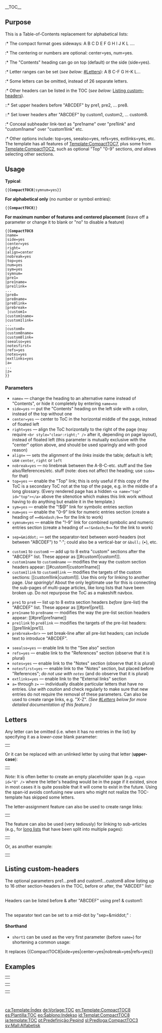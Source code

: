 <!--
     PLEASE ADD CATEGORIES AND INTERWIKIS AT THE BOTTOM OF THIS PAGE
-->
{{Intricate template}}
__TOC__
==Purpose==
This is a Table-of-Contents replacement for alphabetical lists:
:* The compact format goes sideways: A B C D E F G H I J K L ....
:* The centering or numbers are optional: center=yes, num=yes.
:* The "Contents" heading can go on top (default) or the side (side=yes).
:* Letter ranges can be set (''see below:'' [[#Letters]]): A B C-F G H-K L...
:* Some letters can be omitted, instead of 26 separate letters.
:* Other headers can be listed in the TOC (''see below:'' [[#Listing custom-headers|Listing custom-headers]]).
::* Set upper headers before "ABCDEF" by pre1, pre2, ... pre8.
::* Set lower headers after "ABCDEF" by custom1, custom2, ... custom8.
:* Conceal subheader link-text as "pre1name" over "pre1link" and "custom1name" over "custom1link" etc.
:* Other options include: top=yes, seealso=yes, refs=yes, extlinks=yes, etc.
The template has all features of [[Template:CompactTOC7]], plus some from [[Template:CompactTOC2]], such as optional "Top" "0-9" sections, ''and'' allows selecting other sections.

==Usage==

'''Typical''':

<code><nowiki>{{</nowiki>'''CompactTOC8'''|symnum=yes<nowiki>}}</nowiki></code>


'''For alphabetical only''' (no number or symbol entries):

<code><nowiki>{{</nowiki>'''CompactTOC8'''<nowiki>}}</nowiki></code>


'''For maximum number of features and centered placement''' (leave off a parameter or change it to blank or "no" to disable a feature)

 <nowiki>{{</nowiki>'''CompactTOC8'''
 |name=
 |side=yes
 |center=yes
 |right=
 |align=center
 |nobreak=yes
 |top=yes
 |num=yes
 |sym=yes
 |symnum=
 |pre1=
 |pre1name=
 |pre1link=
 ...
 |pre8=
 |pre8name=
 |pre8link=
 |prebreak=<br>
 |custom1=
 |custom1name=
 |custom1link=
 ...
 |custom8=
 |custom8name=
 |custom8link=
 |seealso=yes
 |notesfirst=
 |refs=yes
 |notes=yes
 |extlinks=yes
 |a=
 ...
 |z=
 }}</code>

===Parameters===
*<code>name=</code> &mdash; change the heading to an alternative name instead of "Contents", or hide it completely by entering <code>name=no</code>
*<code>side=yes</code> &mdash; put the "Contents" heading on the left side with a colon, instead of the top without one
*<code>center=yes</code> &mdash; center to ToC in the horizontal middle of the page, instead of floated left
*<code>right=yes</code> &mdash; align the ToC horizontally to the right of the page (may require <code><nowiki><br style="clear:right;" /></nowiki></code> after it, depending on page layout), instead of floated left (this parameter is mutually exclusive with the "center" option above, and should be used sparingly and with good reason)
*<code>align=</code> &mdash; sets the alignment of the ''links'' inside the table; default is left; use <code>center</code>, <code>right</code> or <code>left</code>
*<code>nobreak=yes</code> &mdash; no linebreak between the A-B-C-etc. stuff and the See also/References/etc. stuff (note: does not affect the heading; use <code>side=</code> for that)
*<code>top=yes</code> &mdash; enable the "Top" link; this is only useful if this copy of the ToC is a secondary ToC not at the top of the page, e.g. in the middle of a long glossary. (Every rendered page has a hidden <code><nowiki><a name="top" id="top"></a></nowiki></code> above the sitenotice which makes this link work without having to do anything but enable it in the template.)
*<code>sym=yes</code> &mdash; enable the "!$@" link for symbolic entries section
*<code>num=yes</code> &mdash; enable the "0–9" link for numeric entries section (create a heading of <code><nowiki>==0&amp;ndash;9==</nowiki></code> for the link to work)
*<code>symnum=yes</code> &mdash; enable the "!–9" link for combined symbolic and numeric entries section (create a heading of <code><nowiki>==!&amp;ndash;9==</nowiki></code> for the link to work)
<!-- ------------------------------- Parameter: sep -->
*<code>sep=&amp;middot;</code> &mdash; set the separator-text between word-headers (not between "ABCDEF") to "&middot;"; could also be a vertical-bar or <code>&amp;bull;</code> (&bull;), etc.
<!-- ------------------------------- Parameters custom1..8 -->
*<code>custom1</code> to <code>custom8</code> &mdash; add up to 8 extra "custom" sections after the "ABCDEF" list. These appear as <nowiki>[[#custom1|custom1]]</nowiki>.
*<code>custom1name</code> to <code>custom8name</code> &mdash; modifies the way the custom section headers appear: <nowiki>[[#custom1|custom1name]]</nowiki>
*<code>custom1link</code> to <code>custom8link</code> &mdash; modifies the targets of the custom sections: <nowiki>[[custom1link|custom1]]</nowiki>. Use this only for linking to another page.  ''Use sparingly!'' About the only legitimate use for this is connecting the sub-pages of multi-page articles, like long lists that have been broken up. Do not repurpose the ToC as a makeshift navbox.
<!-- ------------------------------- Parameters pre1..pre8 -->
*<code>pre1</code> to <code>pre8</code> &mdash; list up to 8 extra section headers ''before'' (pre-list) the "ABCDEF" list. These appear as <nowiki>[[#pre1|pre1]]</nowiki>.
*<code>pre1name</code> to <code>pre8name</code> &mdash; modifies the way the pre-list section headers appear: <nowiki>[[#pre1|pre1name]]</nowiki>
*<code>pre1link</code> to <code>pre8link</code> &mdash; modifies the targets of the pre-list headers: <nowiki>[[pre1link|pre1]]</nowiki>.
*<code>prebreak=&lt;br></code> &mdash; set break-line after all pre-list headers; can include text to introduce "ABCDEF".
<!-- ------------------------- Parameters seealso, refs...-->
*<code>seealso=yes</code> &mdash; enable link to the "See also" section
*<code>refs=yes</code> &mdash; enable link to the "References" section (observe that it is plural)
*<code>notes=yes</code> &mdash; enable link to the "Notes" section (observe that it is plural)
*<code>notesfirst=yes</code> &mdash; enable link to the "Notes" section, but placed before "References"; ''do not use with <code>notes</code>'' (and do observe that it is plural)
*<code>extlinks=yes</code> &mdash; enable link to the "External links" section
*<code>a=</code> through <code>z=</code> &mdash; individually disable particular letters that have no entries. ''Use with caution'' and check regularly to make sure that new entries do not require the removal of these parameters. Can also be used to create range links, e.g. "X-Z". ''(See [[#Letters]] below for more detailed documentation of this feature.)''

==Letters==
Any letter can be omitted (i.e. when it has no entries in the list) by specifying it as a ''lower-case'' blank parameter:&nbsp;
{{tlx|CompactTOC8|side&#61;yes|j&#61;|q&#61;}}
{| style="margin-left:3.0em"
|{{CompactTOC8|side=yes|j=|q=}}
|}
Or it can be replaced with an unlinked letter by using that letter ('''upper-case'''):
{{tlx|CompactTOC8|side&#61;yes|j&#61;J|q&#61;Q}}
{| style="margin-left:3.0em"
|{{CompactTOC8|side=yes|j=J|q=Q}}
|}
''Note:'' It is often better to create an empty placeholder span (e.g. <code><nowiki><span id="Q" /></nowiki></code> where the letter's heading would be in the page if it existed, since in most cases it is quite possible that it will come to exist in the future. Using the span-id avoids confusing new users who might not realize the TOC-template has skipped some letters.

The letter-assignment feature can also be used to create range links:

{{tlx|CompactTOC8|side&#61;yes|x&#61;<nowiki>[[#X-Z|X-Z]]</nowiki>|y&#61;|z&#61;}}
{| style="margin-left:3.0em"
|{{CompactTOC8|side=yes|x=[[#X-Z|X-Z]]|y=|z=}}
|}
The feature can also be used (very tediously) for linking to sub-articles (e.g., for [[Wikipedia:Naming conventions (long lists)|long lists]] that have been split into multiple pages):

{{tlx|CompactTOC8|name=[[Articlename]]|side&#61;yes|n&#61;<nowiki>[[</nowiki><var>Articlename</var> (N–Z)#N|N<nowiki>]]</nowiki>|o&#61;<nowiki>[[</nowiki><var>Articlename</var> (N–Z)#O|O<nowiki>]]</nowiki>|...|z&#61;<nowiki>[[</nowiki><var>Articlename</var> (N–Z)#Z|Z<nowiki>]]</nowiki>}}

{| style="margin-left:3.0em"
|{{CompactTOC8|name=[[Articlename]]|side=yes|n=[[Article (N–Z)#N|N]]|o=[[Articlename (N–Z)#O|O]]|p=[[Articlename (N–Z)#P|P]]|q=[[Articlename (N–Z)#Q|Q]]|r=[[Articlename (N–Z)#R|R]]|s=[[Articlename (N–Z)#S|S]]|t=[[Articlename (N–Z)#T|T]]|u=[[Articlename (N–Z)#U|U]]|v=[[Articlename (N–Z)#V|V]]|w=[[Articlename (N–Z)#W|W]]|x=[[Articlename (N–Z)#X|X]]|y=[[Articlename (N–Z)#Y|Y]]|z=[[Articlename (N–Z)#Z|Z]]}}
|}

Or, as another example:

{{tlx|CompactTOC8|side&#61;yes|n&#61;<nowiki>[[</nowiki><var>Articlename</var> (N–Z)|&amp;nbsp;N–Z <small>(next page)</small><nowiki>]]</nowiki>|o&#61;|p&#61;|...|z&#61;}}

{| style="margin-left:3.0em"
|{{CompactTOC8|side=yes|n=[[Articlename (N–Z)|&nbsp;N–Z <small>(next page)</small>]]|o=|p=|q=|r=|s=|t=|u=|v=|w=|x=|y=|z=}}
|}

==Listing custom-headers==
The optional parameters pre1...pre8 and custom1...custom8 allow listing up to 16 other section-headers in the TOC, before or after, the "ABCDEF" list:

{{tlx|CompactTOC8|name&#61;no|center&#61;yes|top&#61;yes|seealso&#61;yes|notes&#61;yes|custom1&#61;New section|custom2&#61;Additional section}}
{{CompactTOC8|name=no|center=yes|top=yes|seealso=yes|notes=yes|custom1=New section|custom2=Additional section}}


{{tlx|CompactTOC8|name&#61;no|center&#61;yes|top&#61;yes|seealso&#61;yes|notes&#61;yes|custom1&#61;New section|custom1name&#61;Custom section name|custom2&#61;Outside page|custom2link&#61;Main Page}}
{{CompactTOC8|name=no|center=yes|top=yes|seealso=yes|notes=yes|custom1=New section|custom1name=Custom section name|custom2=Outside page|custom2link=Main Page}}

<br>Headers can be listed before & after "ABCDEF" using pre1 & custom1:
: {{tlx|CompactTOC8|center&#61;yes|align&#61;center|top&#61;yes|seealso&#61;yes<br>|pre1&#61;Scope of list|pre2&#61;Abbreviations used|prebreak&#61;&lt;br><br>|custom1&#61;Popular entries|custom2&#61;Excluded entries|notes&#61;yes}}
{{CompactTOC8|center=yes|align=center|top=yes|seealso=yes|pre1=Scope of list|pre2=Abbreviations used|prebreak=<br>|custom1=Popular entries|custom2=Excluded entries|notes=yes}}

<br>The separator text can be set to a mid-dot by "sep=&amp;middot;" :
: {{tlx|CompactTOC8|center&#61;yes|align&#61;center|top&#61;yes|seealso&#61;yes<br>|pre1&#61;Scope of list|pre2&#61;Abbreviations used|prebreak&#61;&lt;br><br>|custom1&#61;Popular entries|custom2&#61;Excluded entries|sep&#61;'''<nowiki>'''&amp;middot;'''</nowiki>'''}}
{{CompactTOC8|center=yes|align=center|top=yes|seealso=yes|pre1=Scope of list|pre2=Abbreviations used|prebreak=<br>|custom1=Popular entries|custom2=Excluded entries|notes=yes|sep='''&middot;'''}}

====Shorthand====
* <code>short1</code> can be used as the very first parameter (before <code>name=</code>) for shortening a common usage:

{{tlx|CompactTOC8|short1}}

{{CompactTOC8|short1}}

It replaces <nowiki>{{CompactTOC8|side=yes|center=yes|nobreak=yes|refs=yes}}</nowiki>

==Examples==
{{tlx|CompactTOC8|top&#61;yes}} <!--Example: top=yes -->
{| style="margin-left:2.0em"
|{{CompactTOC8|top=yes}}
|}


{{tlx|CompactTOC8|side&#61;yes|sym&#61;yes|num&#61;yes|refs&#61;yes|seealso&#61;yes|custom1&#61;Other}}
{| style="margin-left:2.0em"
|{{CompactTOC8|side=yes|sym=yes|num=yes|refs=yes|custom1=Other}}
|}

{{tlx|CompactTOC8|name&#61;Directory|top&#61;no|refs&#61;yes|notes&#61;yes|extlinks&#61;yes}}
{| style="margin-left:2.0em"
|{{CompactTOC8|name=Directory|top=no|refs=yes|notes=yes|extlinks=yes}}
|}


{{tlx|CompactTOC8|name&#61;no|side&#61;yes|right&#61;yes|symnum&#61;yes|seealso&#61;yes}}
{{CompactTOC8|name=no|side=yes|right=yes|symnum=yes|seealso=yes}}<br style="clear:right;" />



{{tlx|CompactTOC8|short1|num&#61;yes|sym&#61;yes|seealso&#61;yes|notesfirst&#61;yes|extlinks&#61;yes}}
{{CompactTOC8|short1|num=yes|sym=yes|seealso=yes|notesfirst=yes|extlinks=yes}}


<includeonly><!-- CATEGORIES AND INTERWIKIS HERE, THANKS -->

[[Category:目录模板|{{PAGENAME}}]]

[[ca:Template:Índex]]
[[de:Vorlage:TOC]]
[[en:Template:CompactTOC8]]
[[es:Plantilla:TOC]]
[[eo:Ŝablono:Indekso]]
[[id:Templat:CompactTOC8]]
[[ja:template:TOC]]
[[pt:Predefinição:Peqind]]
[[sl:Predloga:CompactTOC3]]
[[sv:Mall:Alfabetisk]]
</includeonly>